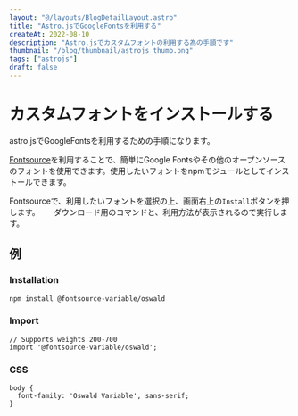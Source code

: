 ```yaml
---
layout: "@/layouts/BlogDetailLayout.astro"
title: "Astro.jsでGoogleFontsを利用する"
createAt: 2022-08-10
description: "Astro.jsでカスタムフォントの利用する為の手順です"
thumbnail: "/blog/thumbnail/astrojs_thumb.png"
tags: ["astrojs"]
draft: false
---
```


# カスタムフォントをインストールする

astro.jsでGoogleFontsを利用するための手順になります。

[Fontsource](https://fontsource.org/)を利用することで、簡単にGoogle Fontsやその他のオープンソースのフォントを使用できます。使用したいフォントをnpmモジュールとしてインストールできます。

Fontsourceで、利用したいフォントを選択の上、画面右上の`Install`ボタンを押します。　　
ダウンロード用のコマンドと、利用方法が表示されるので実行します。

## 例

### Installation

```
npm install @fontsource-variable/oswald
```

### Import

```
// Supports weights 200-700
import '@fontsource-variable/oswald';
```

### CSS

```
body {
  font-family: 'Oswald Variable', sans-serif;
}
```
